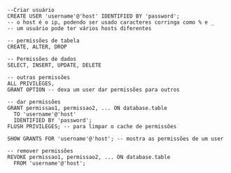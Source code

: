 






``` {code-block-mode="2" spellcheck="false" code-block-lang="sql"}
--Criar usuário
CREATE USER 'username'@'host' IDENTIFIED BY 'password';
-- o host é o ip, podendo ser usado caracteres corringa como % e _
-- um usuário pode ter vários hosts diferentes

-- permissões de tabela
CREATE, ALTER, DROP

-- Permissões de dados
SELECT, INSERT, UPDATE, DELETE

-- outras permissões
ALL PRIVILEGES, 
GRANT OPTION -- dexa um user dar permissões para outros

-- dar permissões
GRANT permissao1, permissao2, ... ON database.table 
  TO 'username'@'host'
  IDENTIFIED BY 'password';
FLUSH PRIVILEGES; -- para limpar o cache de permissões

SHOW GRANTS FOR 'username'@'host'; -- mostra as permissões de um user

-- remover permissões
REVOKE permissao1, permissao2, ... ON database.table
  FROM 'username'@'host';
```


